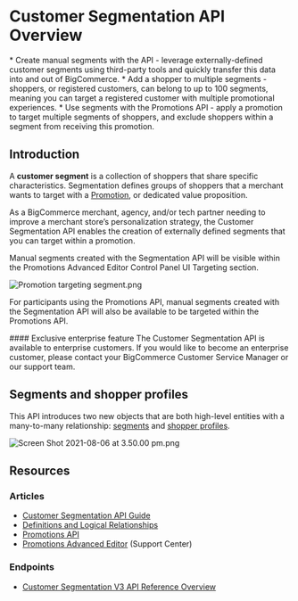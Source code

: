 # Customer Segmentation API Overview

<Callout>
  * Create manual segments with the API - leverage externally-defined customer segments using third-party tools and quickly transfer this data into and out of BigCommerce.
  * Add a shopper to multiple segments - shoppers, or registered customers, can belong to up to 100 segments, meaning you can target a registered customer with multiple promotional experiences.
  * Use segments with the Promotions API - apply a promotion to target multiple segments of shoppers, and exclude shoppers within a segment from receiving this promotion.
</Callout>

## Introduction

A **customer segment** is a collection of shoppers that share specific characteristics. Segmentation defines groups of shoppers that a merchant wants to target with a [Promotion](/docs/store-operations/customer-segmentation/promotions-api), or dedicated value proposition.

As a BigCommerce merchant, agency, and/or tech partner needing to improve a merchant store’s personalization strategy, the Customer Segmentation API enables the creation of externally defined segments that you can target within a promotion.  

Manual segments created with the Segmentation API will be visible within the Promotions Advanced Editor Control Panel UI Targeting section.

![Promotion targeting segment.png](https://storage.googleapis.com/bigcommerce-production-dev-center/images/Customer_Segmentation/Beta%20Docs%20Phasea1/Edit%20Promotions.png)

For participants using the Promotions API, manual segments created with the Segmentation API will also be available to be targeted within the Promotions API.

<Callout type="info">
  #### Exclusive enterprise feature
  The Customer Segmentation API is available to enterprise customers. If you would like to become an enterprise customer, please contact your BigCommerce Customer Service Manager or our support team.
</Callout>

## Segments and shopper profiles

This API introduces two new objects that are both high-level entities with a many-to-many relationship: [segments](/docs/store-operations/customer-segmentation/definitions-and-relationships#segment) and [shopper profiles](/docs/store-operations/customer-segmentation/definitions-and-relationships#shopper-profile).  

![Screen Shot 2021-08-06 at 3.50.00 pm.png](https://storage.googleapis.com/bigcommerce-production-dev-center/images/Customer_Segmentation/Beta%20Docs%20Phasea1/AquoYWAIt6g.png)


## Resources

### Articles
* [Customer Segmentation API Guide](/docs/store-operations/customer-segmentation/user-guide)
* [Definitions and Logical Relationships](/docs/store-operations/customer-segmentation/definitions-and-relationships)
* [Promotions API](/docs/store-operations/customer-segmentation/promotions-api)
* [Promotions Advanced Editor](https://support.bigcommerce.com/s/article/Advanced-Promotions#creating) (Support Center)

### Endpoints
* [Customer Segmentation V3 API Reference Overview](/docs/rest-management/segments)
